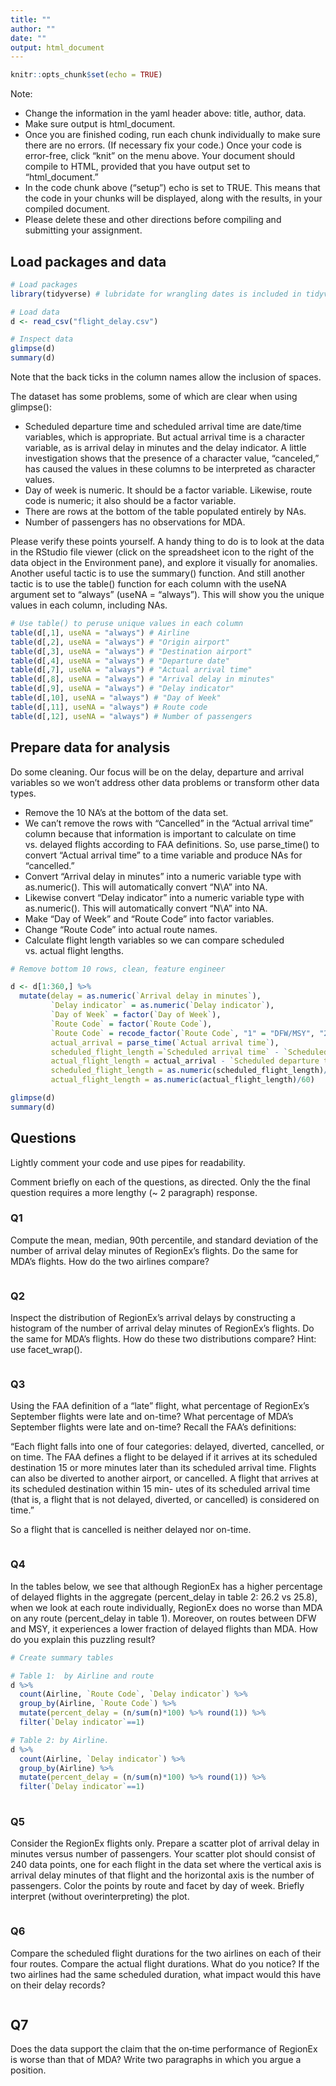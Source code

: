 ```yaml
---
title: ""
author: ""
date: ""
output: html_document
---
```


```r
knitr::opts_chunk$set(echo = TRUE)
```

Note:  

- Change the information in the yaml header above:  title, author, data.
- Make sure output is html_document.
- Once you are finished coding, run each chunk individually to make sure there are no errors.  (If necessary fix your code.) Once your code is error-free, click "knit" on the menu above. Your document should compile to HTML, provided that you have output set to "html_document."
- In the code chunk above ("setup") echo is set to TRUE.  This means that the code in your chunks will be displayed, along with the results, in your compiled document.
- Please delete these and other directions before compiling and submitting your assignment.

## Load packages and data

```r
# Load packages
library(tidyverse) # lubridate for wrangling dates is included in tidyverse

# Load data
d <- read_csv("flight_delay.csv")

# Inspect data
glimpse(d)
summary(d)

```

Note that the back ticks in the column names allow the inclusion of spaces.

The dataset has some problems, some of which are clear when using glimpse():

- Scheduled departure time and scheduled arrival time are date/time variables, which is appropriate. But actual arrival time is a character variable, as is arrival delay in minutes and the delay indicator. A little investigation shows that the presence of a character value, "canceled," has caused the values in these columns to be interpreted as character values.
- Day of week is numeric. It should be a factor variable. Likewise, route code is numeric; it also should be a factor variable.
- There are rows at the bottom of the table populated entirely by NAs.
- Number of passengers has no observations for MDA.

Please verify these points yourself. A handy thing to do is to look at the data in the RStudio file viewer (click on the spreadsheet icon to the right of the data object in the Environment pane), and explore it visually for anomalies. Another useful tactic is to use the summary() function. And still another tactic is to use the table() function for each column with the useNA argument set to "always" (useNA = "always"). This will show you the unique values in each column, including NAs.

```r
# Use table() to peruse unique values in each column
table(d[,1], useNA = "always") # Airline
table(d[,2], useNA = "always") # "Origin airport"   
table(d[,3], useNA = "always") # "Destination airport"
table(d[,4], useNA = "always") # "Departure date" 
table(d[,7], useNA = "always") # "Actual arrival time" 
table(d[,8], useNA = "always") # "Arrival delay in minutes"
table(d[,9], useNA = "always") # "Delay indicator" 
table(d[,10], useNA = "always") # "Day of Week" 
table(d[,11], useNA = "always") # Route code
table(d[,12], useNA = "always") # Number of passengers
```


## Prepare data for analysis

Do some cleaning. Our focus will be on the delay, departure and arrival variables so we won't address other data problems or transform other data types.

- Remove the 10 NA's at the bottom of the data set.
- We can't remove the rows with "Cancelled" in the "Actual arrival time" column because that information is important to calculate on time vs. delayed flights according to FAA definitions. So, use parse_time() to convert "Actual arrival time" to a time variable and produce NAs for "cancelled."
- Convert "Arrival delay in minutes" into a numeric variable type with as.numeric(). This will automatically convert "N\\A" into NA.
- Likewise convert "Delay indicator" into a numeric variable type with as.numeric(). This will automatically convert "N\\A" into NA. 
- Make "Day of Week" and "Route Code" into factor variables. 
- Change "Route Code" into actual route names.
- Calculate flight length variables so we can compare scheduled vs. actual flight lengths.

```r
# Remove bottom 10 rows, clean, feature engineer

d <- d[1:360,] %>% 
  mutate(delay = as.numeric(`Arrival delay in minutes`),
         `Delay indicator` = as.numeric(`Delay indicator`),
         `Day of Week` = factor(`Day of Week`),
         `Route Code` = factor(`Route Code`),
         `Route Code` = recode_factor(`Route Code`, "1" = "DFW/MSY", "2" = "MSY/DFW", "3" = "MSY/PNS", "4" = "PNS/MSY"),
         actual_arrival = parse_time(`Actual arrival time`),
         scheduled_flight_length =`Scheduled arrival time` - `Scheduled departure time`,
         actual_flight_length = actual_arrival - `Scheduled departure time`,
         scheduled_flight_length = as.numeric(scheduled_flight_length)/60,
         actual_flight_length = as.numeric(actual_flight_length)/60)

glimpse(d)
summary(d)
```

## Questions

Lightly comment your code and use pipes for readability.

Comment briefly on each of the questions, as directed.  Only the the final question requires a more lengthy (~ 2 paragraph) response.

### Q1

Compute the mean, median, 90th percentile, and standard deviation of the number of arrival delay minutes of RegionEx's flights. Do the same for MDA's flights. How do the two airlines compare?

```r

```

### Q2

Inspect the distribution of RegionEx's arrival delays by constructing a histogram of the number of arrival delay minutes of RegionEx's flights. Do the same for MDA's flights. How do these two distributions compare? Hint:  use facet_wrap().


```r

```

### Q3

Using the FAA definition of a "late" flight, what percentage of RegionEx's September flights were late and on-time? What percentage of MDA's September flights were late and on-time? Recall the FAA's definitions:

"Each flight falls into one of four categories: delayed, diverted, cancelled, or on time. The FAA defines a flight to be delayed if it arrives at its scheduled destination 15 or more minutes later than its scheduled arrival time. Flights can also be diverted to another airport, or cancelled. A flight that arrives at its scheduled destination within 15 min- utes of its scheduled arrival time (that is, a flight that is not delayed, diverted, or cancelled) is considered on time."

So a flight that is cancelled is neither delayed nor on-time.

```r

```

### Q4

In the tables below, we see that although RegionEx has a higher percentage of delayed flights in the aggregate (percent_delay in table 2: 26.2 vs 25.8), when we look at each route individually, RegionEx does no worse than MDA on any route (percent_delay in table 1). Moreover, on routes between DFW and MSY, it experiences a lower fraction of delayed flights than MDA. How do you explain this puzzling result?

```r
# Create summary tables

# Table 1:  by Airline and route
d %>% 
  count(Airline, `Route Code`, `Delay indicator`) %>% 
  group_by(Airline, `Route Code`) %>% 
  mutate(percent_delay = (n/sum(n)*100) %>% round(1)) %>% 
  filter(`Delay indicator`==1)

# Table 2: by Airline.  
d %>% 
  count(Airline, `Delay indicator`) %>% 
  group_by(Airline) %>% 
  mutate(percent_delay = (n/sum(n)*100) %>% round(1)) %>% 
  filter(`Delay indicator`==1)
 
```



### Q5

Consider the RegionEx flights only. Prepare a scatter plot of arrival delay in minutes versus number of passengers. Your scatter plot should consist of 240 data points, one for each flight in the data set where the vertical axis is arrival delay minutes of that flight and the horizontal axis is the number of passengers. Color the points by route and facet by day of week. Briefly interpret (without overinterpreting) the plot.

```r

```

### Q6

Compare the scheduled flight durations for the two airlines on each of their four routes. Compare the actual flight durations. What do you notice? If the two airlines had the same scheduled duration, what impact would this have on their delay records?

```r

```

## Q7

Does the data support the claim that the on‐time performance of RegionEx is worse than that of MDA? Write two paragraphs in which you argue a position.